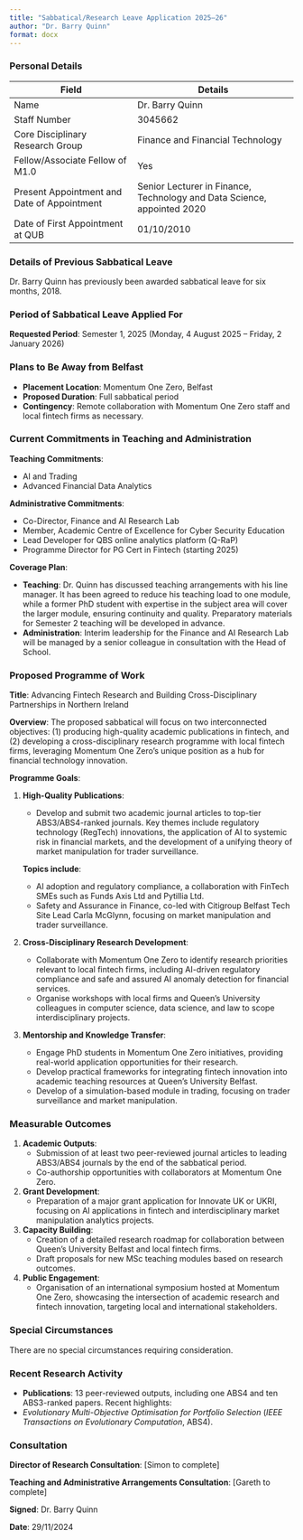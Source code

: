 ```yaml
---
title: "Sabbatical/Research Leave Application 2025–26"
author: "Dr. Barry Quinn"
format: docx
---
```


### Personal Details

| Field | Details |
|-------|---------|
| Name | Dr. Barry Quinn |
| Staff Number | 3045662 |
| Core Disciplinary Research Group | Finance and Financial Technology |
| Fellow/Associate Fellow of M1.0 | Yes |
| Present Appointment and Date of Appointment | Senior Lecturer in Finance, Technology and Data Science, appointed 2020 |
| Date of First Appointment at QUB | 01/10/2010 |


### Details of Previous Sabbatical Leave

Dr. Barry Quinn has previously been awarded sabbatical leave for six months, 2018.

### Period of Sabbatical Leave Applied For

**Requested Period**: Semester 1, 2025 (Monday, 4 August 2025 – Friday, 2 January 2026)

### Plans to Be Away from Belfast

- **Placement Location**: Momentum One Zero, Belfast
- **Proposed Duration**: Full sabbatical period
- **Contingency**: Remote collaboration with Momentum One Zero staff and local fintech firms as necessary.

### Current Commitments in Teaching and Administration

**Teaching Commitments**:

- AI and Trading
- Advanced Financial Data Analytics

**Administrative Commitments**:

- Co-Director, Finance and AI Research Lab
- Member, Academic Centre of Excellence for Cyber Security Education
- Lead Developer for QBS online analytics platform (Q-RaP)
- Programme Director for PG Cert in Fintech (starting 2025)

**Coverage Plan**:

- **Teaching**: Dr. Quinn has discussed teaching arrangements with his line manager. It has been agreed to reduce his teaching load to one module, while a former PhD student with expertise in the subject area will cover the larger module, ensuring continuity and quality. Preparatory materials for Semester 2 teaching will be developed in advance.
- **Administration**: Interim leadership for the Finance and AI Research Lab will be managed by a senior colleague in consultation with the Head of School.

### Proposed Programme of Work

**Title**: Advancing Fintech Research and Building Cross-Disciplinary Partnerships in Northern Ireland

**Overview**:
The proposed sabbatical will focus on two interconnected objectives: (1) producing high-quality academic publications in fintech, and (2) developing a cross-disciplinary research programme with local fintech firms, leveraging Momentum One Zero's unique position as a hub for financial technology innovation.

**Programme Goals**:

1. **High-Quality Publications**:

   - Develop and submit two academic journal articles to top-tier ABS3/ABS4-ranked journals. Key themes include regulatory technology (RegTech) innovations, the application of AI to systemic risk in financial markets, and the development of a unifying theory of market manipulation for trader surveillance.
    
    **Topics include**:
    - AI adoption and regulatory compliance, a collaboration with FinTech SMEs such as Funds Axis Ltd and Pytillia Ltd.
    - Safety and Assurance in Finance, co-led with Citigroup Belfast Tech Site Lead Carla McGlynn, focusing on market manipulation and trader surveillance.

2. **Cross-Disciplinary Research Development**:

   - Collaborate with Momentum One Zero to identify research priorities relevant to local fintech firms, including AI-driven regulatory compliance and safe and assured AI anomaly detection for financial services.
   - Organise workshops with local firms and Queen's University colleagues in computer science, data science, and law to scope interdisciplinary projects.

3. **Mentorship and Knowledge Transfer**:

   - Engage PhD students in Momentum One Zero initiatives, providing real-world application opportunities for their research.
   - Develop practical frameworks for integrating fintech innovation into academic teaching resources at Queen's University Belfast.
    - Develop of a simulation-based module in trading, focusing on trader surveillance and market manipulation.


### Measurable Outcomes

1. **Academic Outputs**:
   - Submission of at least two peer-reviewed journal articles to leading ABS3/ABS4 journals by the end of the sabbatical period.
   - Co-authorship opportunities with collaborators at Momentum One Zero.

2. **Grant Development**:
   - Preparation of a major grant application for Innovate UK or UKRI, focusing on AI applications in fintech and interdisciplinary market manipulation analytics projects.

3. **Capacity Building**:
   - Creation of a detailed research roadmap for collaboration between Queen's University Belfast and local fintech firms.
   - Draft proposals for new MSc teaching modules based on research outcomes.

4. **Public Engagement**:
   - Organisation of an international symposium hosted at Momentum One Zero, showcasing the intersection of academic research and fintech innovation, targeting local and international stakeholders.


### Special Circumstances

There are no special circumstances requiring consideration.

### Recent Research Activity

- **Publications**: 13 peer-reviewed outputs, including one ABS4 and ten ABS3-ranked papers. Recent highlights:
- *Evolutionary Multi-Objective Optimisation for Portfolio Selection* (*IEEE Transactions on Evolutionary Computation*, ABS4).

### Consultation

**Director of Research Consultation**: [Simon to complete]


**Teaching and Administrative Arrangements Consultation**: [Gareth to complete]


**Signed**: Dr. Barry Quinn

**Date**: 29/11/2024
